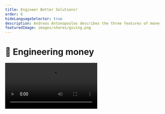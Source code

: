 ```yaml
---
title: Engineer Better Solutions!
order: 6
hideLanguageSelector: true
description: Andreas Antonopoulos describes the three features of money - store of value, unit of account, medium of exchange - making the point that we have moved from having to compromise based on what we find in the world around to an ability to engineer the medium itself to meet our preconceived needs, such as a universal ledger of transactions and who can guess what else.
featuredImage: images/shares/giving.png
---
```


# 💎 Engineering money

<Video src="https://www.youtube-nocookie.com/embed/MxIrc1rxhyI" />

This Andreas Antonopoulos talk goes into more detail about the critical features of money and 
what being able to engineer them really means. We consider it to be one of his more profound presentations.

We've covered the collectible story of money, the links it has to reciprocal altruism and 
the influence this has had on our evolution as a species, and the importance of closed loops of 
circulation and lowered transaction costs. We've looked at the alternative story of debt, the 
deep mythic and religious roots money and morality have in our human story, the link between 
physical currency and violence, and ancient virtual monies and global trade networks. We've looked at modern banking methods, the need for [credibly neutral](https://nakamoto.com/credible-neutrality/) currencies which can be programmed to respond in real time to the need for discipline or elasticity, and the importance of liquidity and the different prices of money to a truly global system. Now it's time to get down to engineering truly beneficial protocols for the creation and distribution of value.

## **How does this fit into Kernel?**

This has been chosen for Kernel, in particular, because it speaks directly to:

<Process>

**Value** and how we can use technology to engineer its creation and distribution.

What **money** as a protocol really means for engineers capable of writing economic code.

How we can rethink **incentives** now that we have overhauled the control architecture of money.

</Process>

## Brief

> "**Money is the killer app**. Money is the killer app because it is the foundational technology 
for all commerce and, as such, touches everything. In order to make all the stuff that is beyond 
money - the "blockchain" applications - work as neutral, open, decentralized platforms, we need 
to transact with a neutral, global, decentralized currency. You can't do the commerce, the trade, 
the identity, the land registry, the *everything else* without first having the foundation of a 
fundamentally new way of doing money which is open, borderless, decentralized, censorship-resistant and global."

Remember, money-as-a-protocol allows us to program incentives at scales never 
before possible. Yes, this means that there are all sorts of interesting high-level use cases 
to go after, but it also implies that the only way genuinely to do so is by thinking about the 
incentives which underpin whatever you want to build. 

> 💡 If you're not altering the incentive structure on which your society runs, you should 
probably just use a database.

One of our biggest problems is understanding the terms we use, and *money* is probably the 
most relevant example of this. In this course, we've described it as an abstraction to communicate value, as a language in its own right, and as a technology older than writing. 'Money' as such is not a definitional term, it's **a general classifier**. We can, at least, talk about its critical features, defined in terms of how we can engineer it: 

<Process>
    
Store of value

Medium of exchange

Unit of account. 

</Process>

"Money" describes things which exhibit some behaviour that allows us to use that thing for one or more of the above purposes. Most importantly, there is always a trade-off between the three. Gold is a great store of value, but a lousy medium of exchange. Visa is a great medium of exchange, but not really a unit of account, or a store of value (as it generally represents a form of debt). When you throw tokens on a blockchain into the mix, things become really confusing, and this is because we're using a descriptive term - "money" - without differentiating between its actual uses.

How do we decide which "things" satisfy the trade-off between these three critical features in 
the most optimal way? We consider: scarcity, portability, durability, fungibility, divisibility, 
acceptability and stability. In this context:

> "Metals aren't very good money, because they have some intrinsic value which is separate from 
the money it represents. Silver and gold can be traded independently for aesthetic reasons or 
other purposes. **This destroys its fundamental function as a medium of exchange.**"

It is a profound point, so pause here for a moment. Most people will tell you that intrinsic value is *required* to make money "money", but the truth is almost the exact opposite. Money is an abstraction which allows us to speak meaningfully about the value of different items otherwise unrelated. If the medium we use to express such transactional relationships has its own intrinsic value, it is not a very functional abstraction.

<Flash>

<Card>

Q: What are the three traditional features of money we can engineer?

A: Store of value, medium of exchange, and unit of account.

</Card>

<Card>

Q: Which feature is most effected by money which has its own intrinsic value, like gold?

A: Medium of exchange.

</Card>

</Flash>

### Changing the nature of control

> "Metals represented for humanity an era when we used the materials we found around us in the 
world and adapted them to the uses for which they fit [...] Human beings looked around at found 
objects in the world and asked 'How do we take these materials that we have and find suitable 
uses for them?' At this point, we were adapting nature to the uses that we had, but only in a 
peripheral way. Gradually, we became more intrusive in our adaptations and started *moulding* 
nature to our needs. We began interacting with nature at a molecular level, turning wood into 
charcoal, or metal into alloys with unique properties better suited to our needs. Then came the 
ability to affect the atomic nature of materials: synthetic fertilizers, fabrics, and plastics 
etc. This is no longer about just finding materials and adapting them to our needs; it's about 
creating materials which fit uses we have *preconceived*. Today, we can affect the subatomic 
structure of things - manipulating nature at the nanoscale to create carbon nanotubes etc. 
That is, we are not just manipulating the atomic behaviour of materials; we are giving them new 
physical properties.

> "We just did something similarly amazing to money. Until now, we have taken money as it exists 
in the world, accepted the trade-offs different kinds imply between the three critical features 
and used it as best we can. We accepted the compromise implicit in each type because we could 
not change its fundamental nature. Take paper money: great medium of exchange and unit of 
account; really terrible store of value because of its **control architecture** (don't tell 
your kids what inflation really does!). We adapt our uses to the material, and not the other 
way around. **Until now, because now - for the very first time - we can engineer the fundamental 
properties of money**."

Because the protocols for communicating value are now completely abstracted from the value which 
they communicate, we can create the properties we need, as opposed to adapting the ones implicit 
in any physical media. It's debatable whether this 'engineered money' has served as a good 
medium of exchange and unit of account so far. This is because these two features have as much 
to do with social contracts and the unit in which we choose to measure as they do with technical 
protocols. Andreas' argument is that we can use abstract monetary protocols which we can 
engineer to change gradually higher-order social contracts.

### New conversations

> "Now that we don't have to adapt to compromises, but can engineer trade-offs away, how about 
we invent some characteristics of money that have never existed before? For instance, our money 
is now also a universal ledger of transactions. A trackable, auditable ledger that can tell us 
where money has been and what it has been used for. Or not. Because we can tweak the privacy 
dial and say individuals should have privacy and governments should be accountable. **We can 
reset that societal conversation**."

Again, this final sentence may seem glib, but it's an important point. We can literally reset 
society-level conversations because there has been such a profound innovation in the media 
through which we communicate value. What powerful narrative will your work speak accountable, 
public truth to?

<Flash>

<Card>

Q: What feature of money which has never existed before does Andreas argue we have already engineered?

A: A universal ledger of transactions.

</Card>

</Flash>

> "One of the results of compromising with the forms of money we use is that it is very difficult 
to move between the choices you make: if you want to move between dollars and gold, it's not a 
trivial procedure. However, if you want to move from a fully digital, owned asset that is a 
perfect store of value, to a fully digital, owned asset that is a perfect medium of exchange; 
you can now do that. Instead of trade-offs, we can just trade. I can disaggregate the fundamental 
properties of money, on demand: even better, my wallet can do it for me, intelligently."

The technology of money, at base, has always been composed of a system of symbols that allows 
us to communicate value to one another. What is at issue with compromised versions is the 
**control architecture** required to navigate said compromises. Upending control architectures 
might sound like a good thing to do and, in principle, it is, but remember:

> "This morning someone said, 'Disrupt yourself!' Bullshit. Disruption isn't comfortable or 
easy. Disruption means losing your job; it means cannibalizing your profit centre; it means 
destroying your business. You don't do that to yourself! You act like Kodak - invent digital 
photography in the 80's and then bury it and pretend that no-one knows, only to get upended by 
Nokia who shipped a billion cameras, and they're not even a camera company [...] Engineered 
money, built by a rag-tag crew of anarchists, cypherpunks and misfits who don't care about your 
business plan, or about being legitimized by regulators, is similar. These people have, for 
years now, been laying down on the ground **unassailable facts** faster than anyone can keep up 
with."

What makes one man's fact another's fiction? Arguably; interpretation. However, when you can 
engineer the linguistic protocol which communicates value between people, and create a common 
standard for interpretation - i.e. a language compiler which produces the same output whenever 
you feed it the same code - you get to what Andreas is talking about here: unassailable facts 
that do not rely on any control architecture. They are true by virtue of the language in which 
they are expressed, not because anyone in a position of authority said so.

<Flash>

<Card>

Q: We can create any number of new features with money that is a perfect abstraction. However, what engineering money is _really_ about is changing the \_\_\_\_\_\_\_ \_\_\_\_\_\_\_\_\_\_\_\_ which informs its creation and distribution.

A: control architecture.

</Card>

</Flash>

### Further References

One question we may ask, upon realising that we can now engineer money, is "what new features are worth engineering?" Andreas has helped us observe one: a universal ledger of transactions, which has already had a stark impact on how we imagine transactions, work and organisation more broadly. Is that all we need?

Kernel will suggest, over the next seven weeks, that we can consider at least one more critical feature as a part of our engineering efforts. Transactions, work and organisation are all about relationships and capabilities. Kernel asks, 

> Can we create a culture where I am wealthy by virtue of what I care for, rather than what I control? Where wealth means “having enough to share” because who you are is already enough. Can we create environments where what I hold is valuable because of how it cultivates the expression of care within community?

<Video src="https://www.youtube-nocookie.com/embed/p1lXhTzlCVk?start=258" />

Much like Niran Babalola in [Module 1](/learn/module-1/#week-1-firesides) we wish to reimagine [the meaning of welfare](https://youtu.be/tV49vVMPsYo?t=346), and suggest that we can enact this practically by 

<Process>
    
Developing our capability to relate (both internally and with others), and 

<Link to="https://kortina.nyc/essays/principles-for-radical-tax-reform-and-a-universal-dividend/">
    Radical tax reform.
</Link>

</Process>

This is not to suggest that we financialize care, but rather that we figure out increasingly artistic ways of [incentivizing healthy relationships](https://so-far.online/a-new-circuit-reunion/) of many different kinds. We seek to create a more reciprocal, convivial society:

<List>

<Link to="https://theconvivialsociety.substack.com/p/the-paradox-of-control">

Resonance rather than control

</Link>

<Link to="https://www.youtube.com/watch?v=rAL3L4-7r0M">

Make money beautiful

</Link>

</List>
